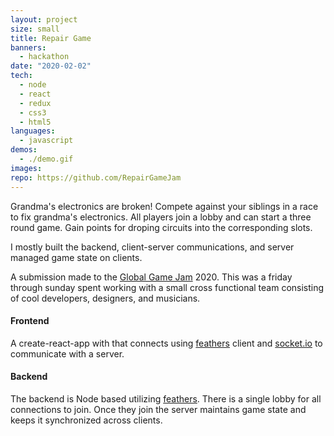 ```yaml
---
layout: project
size: small
title: Repair Game
banners:
  - hackathon
date: "2020-02-02"
tech:
  - node
  - react
  - redux
  - css3
  - html5
languages:
  - javascript
demos:
  - ./demo.gif
images:
repo: https://github.com/RepairGameJam
---
```


Grandma's electronics are broken! Compete against your siblings in a race to fix grandma's electronics.
All players join a lobby and can start a three round game. Gain points for droping circuits into the corresponding slots.

I mostly built the backend, client-server communications, and server managed game state on clients.

A submission made to the [Global Game Jam](https://globalgamejam.org) 2020.
This was a friday through sunday spent working with a small cross functional team consisting of cool developers, designers, and musicians.



#### Frontend

A create-react-app with that connects using [feathers](https://feathersjs.com) client and [socket.io](https://socket.io) to communicate
with a server.

#### Backend

The backend is Node based utilizing [feathers](https://feathersjs.com).
There is a single lobby for all connections to join. Once they join the server maintains game state and keeps it synchronized across clients.



